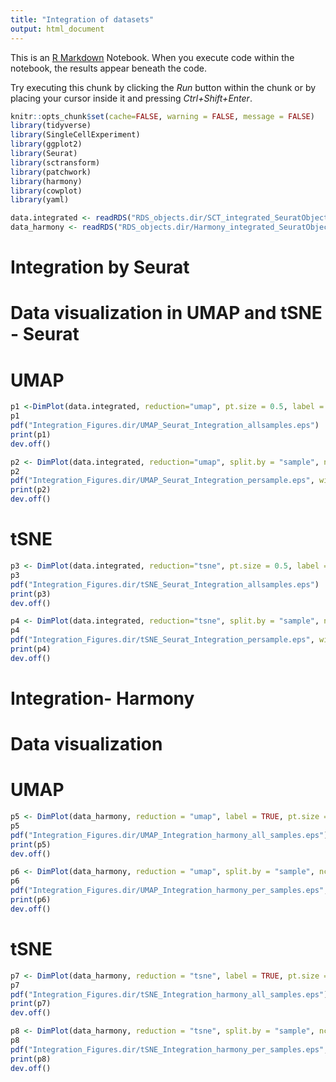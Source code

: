 ```yaml
---
title: "Integration of datasets"
output: html_document
---
```


This is an [R Markdown](http://rmarkdown.rstudio.com) Notebook. When you execute code within the notebook, the results appear beneath the code. 

Try executing this chunk by clicking the *Run* button within the chunk or by placing your cursor inside it and pressing *Ctrl+Shift+Enter*. 

```r
knitr::opts_chunk$set(cache=FALSE, warning = FALSE, message = FALSE)
library(tidyverse)
library(SingleCellExperiment)
library(ggplot2)
library(Seurat)
library(sctransform)
library(patchwork)
library(harmony)
library(cowplot)
library(yaml)

data.integrated <- readRDS("RDS_objects.dir/SCT_integrated_SeuratObject.rds")
data_harmony <- readRDS("RDS_objects.dir/Harmony_integrated_SeuratObject.rds")

```

# Integration by Seurat 

# Data visualization in UMAP and tSNE - Seurat
# UMAP

```r

p1 <-DimPlot(data.integrated, reduction="umap", pt.size = 0.5, label = TRUE)
p1
pdf("Integration_Figures.dir/UMAP_Seurat_Integration_allsamples.eps")
print(p1)
dev.off()

p2 <- DimPlot(data.integrated, reduction="umap", split.by = "sample", ncol = 4, label = TRUE, pt.size = 0.5)
p2
pdf("Integration_Figures.dir/UMAP_Seurat_Integration_persample.eps", width=15, height=15)
print(p2)
dev.off()
```

# tSNE

```r

p3 <- DimPlot(data.integrated, reduction="tsne", pt.size = 0.5, label = TRUE)
p3
pdf("Integration_Figures.dir/tSNE_Seurat_Integration_allsamples.eps")
print(p3)
dev.off()

p4 <- DimPlot(data.integrated, reduction="tsne", split.by = "sample", ncol=4, label = TRUE, pt.size = 0.5)
p4
pdf("Integration_Figures.dir/tSNE_Seurat_Integration_persample.eps", width=15, height=15)
print(p4)
dev.off()

```

# Integration- Harmony

# Data visualization
# UMAP

```r

p5 <- DimPlot(data_harmony, reduction = "umap", label = TRUE, pt.size = .1)
p5
pdf("Integration_Figures.dir/UMAP_Integration_harmony_all_samples.eps")
print(p5)
dev.off()

p6 <- DimPlot(data_harmony, reduction = "umap", split.by = "sample", ncol = 4, label = TRUE)
p6
pdf("Integration_Figures.dir/UMAP_Integration_harmony_per_samples.eps", width=15, height=15)
print(p6)
dev.off()
```

# tSNE

```r

p7 <- DimPlot(data_harmony, reduction = "tsne", label = TRUE, pt.size = .1)
p7
pdf("Integration_Figures.dir/tSNE_Integration_harmony_all_samples.eps")
print(p7)
dev.off()

p8 <- DimPlot(data_harmony, reduction = "tsne", split.by = "sample", ncol = 4, label = TRUE)
p8
pdf("Integration_Figures.dir/tSNE_Integration_harmony_per_samples.eps", width=15, height=15)
print(p8)
dev.off()
```


